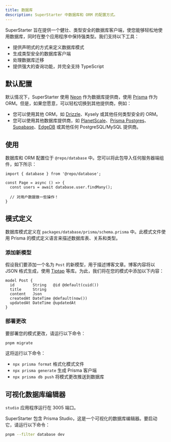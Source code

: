 ```yaml
---
title: 数据库
description: SuperStarter 中数据库和 ORM 的配置方式。
---
```


SuperStarter 旨在提供一个健壮、类型安全的数据库客户端，使您能够轻松地使用数据库，同时在整个应用程序中保持强类型。我们支持以下工具：

- 提供声明式的方式来定义数据库模式
- 生成类型安全的数据库客户端
- 处理数据库迁移
- 提供强大的查询功能，并完全支持 TypeScript

## 默认配置

默认情况下，SuperStarter 使用 [Neon](https://neon.tech) 作为数据库提供商，使用 [Prisma](https://prisma.io) 作为 ORM。但是，如果您愿意，可以轻松切换到其他提供商，例如：

- 您可以使用其他 ORM，如 [Drizzle](/zh/migrations/database/drizzle)、Kysely 或其他任何类型安全的 ORM。
- 您可以使用其他数据库提供商，如 [PlanetScale](/zh/migrations/database/planetscale)、[Prisma Postgres](/zh/migrations/database/prisma-postgres)、[Supabase](/zh/migrations/database/supabase)、[EdgeDB](/zh/migrations/database/edgedb) 或其他任何 PostgreSQL/MySQL 提供商。

## 使用

数据库和 ORM 配置位于 `@repo/database` 中。您可以将此包导入任何服务器端组件，如下所示：

```page.tsx {1,4}
import { database } from '@repo/database';

const Page = async () => {
  const users = await database.user.findMany();

  // 对用户数据做一些操作！
}
```

## 模式定义

数据库模式定义在 `packages/database/prisma/schema.prisma` 中。此模式文件使用 Prisma 的模式定义语言来描述数据库表、关系和类型。

### 添加新模型

假设我们要添加一个名为 `Post` 的新模型，用于描述博客文章。博客内容将以 JSON 格式生成，使用 [Tiptap](https://tiptap.dev/) 等库。为此，我们将在您的模式中添加以下内容：

```prisma packages/database/prisma/schema.prisma {1-7}
model Post {
  id        String   @id @default(cuid())
  title     String
  content   Json
  createdAt DateTime @default(now())
  updatedAt DateTime @updatedAt
}
```

### 部署更改

要部署您的模式更改，请运行以下命令：

```sh Terminal
pnpm migrate
```

这将运行以下命令：

- `npx prisma format` 格式化模式文件
- `npx prisma generate` 生成 Prisma 客户端
- `npx prisma db push` 将模式更改推送到数据库

## 可视化数据库编辑器

<Tip>`studio` 应用程序运行在 3005 端口。</Tip>

SuperStarter 包含 Prisma Studio，这是一个可视化的数据库编辑器。要启动它，请运行以下命令：

```sh Terminal
pnpm --filter database dev
```
